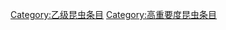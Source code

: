 {{emptycat}}
{{昆虫条目统计表}}

[[Category:乙级昆虫条目|Category:乙级昆虫条目]]
[[Category:高重要度昆虫条目|Category:高重要度昆虫条目]]